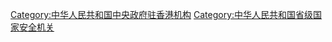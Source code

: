 [[Category:中华人民共和国中央政府驻香港机构|Category:中华人民共和国中央政府驻香港机构]]
[[Category:中华人民共和国省级国家安全机关|Category:中华人民共和国省级国家安全机关]]